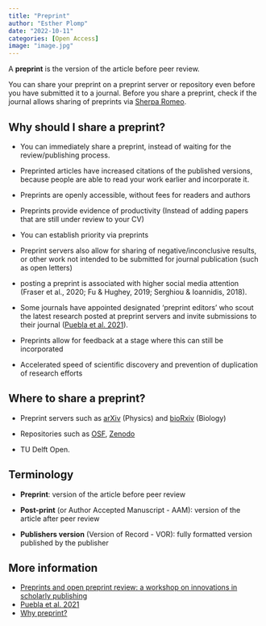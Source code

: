 ```yaml
---
title: "Preprint"
author: "Esther Plomp"
date: "2022-10-11"
categories: [Open Access]
image: "image.jpg"
---
```


A **preprint** is the version of the article before peer review.

You can share your preprint on a preprint server or repository even before you have submitted it to a journal. Before you share a preprint, check if the journal allows sharing of preprints via [Sherpa Romeo](https://v2.sherpa.ac.uk/romeo/).

## Why should I share a preprint?

-   You can immediately share a preprint, instead of waiting for the review/publishing process.

-   Preprinted articles have increased citations of the published versions, because people are able to read your work earlier and incorporate it.

-   Preprints are openly accessible, without fees for readers and authors

-   Preprints provide evidence of productivity (Instead of adding papers that are still under review to your CV)

-   You can establish priority via preprints

-   Preprint servers also allow for sharing of negative/inconclusive results, or other work not intended to be submitted for journal publication (such as open letters)

-   posting a preprint is associated with higher social media attention (Fraser et al., 2020; Fu & Hughey, 2019; Serghiou & Ioannidis, 2018).

-   Some journals have appointed designated 'preprint editors' who scout the latest research posted at preprint servers and invite submissions to their journal ([Puebla et al. 2021](https://doi.org/10.3998/mpub.12412508)).

-   Preprints allow for feedback at a stage where this can still be incorporated

-   Accelerated speed of scientific discovery and prevention of duplication of research efforts

## Where to share a preprint?

-   Preprint servers such as [arXiv](https://arxiv.org/) (Physics) and [bioRxiv](https://www.biorxiv.org/) (Biology)

-   Repositories such as [OSF](https://osf.io/preprints/), [Zenodo](https://zenodo.org/)

-   TU Delft Open.

## Terminology

-   **Preprint**: version of the article before peer review

-   **Post-print** (or Author Accepted Manuscript - AAM): version of the article after peer review

-   **Publishers version** (Version of Record - VOR): fully formatted version published by the publisher

## More information

-   [Preprints and open preprint review: a workshop on innovations in scholarly publishing](https://upstream.force11.org/preprints-and-open-preprint-review-a-workshop/)
-   [Puebla et al. 2021](https://doi.org/10.3998/mpub.12412508)
-   [Why preprint?](https://thesamovar.github.io/zavarka/why-preprint/)
